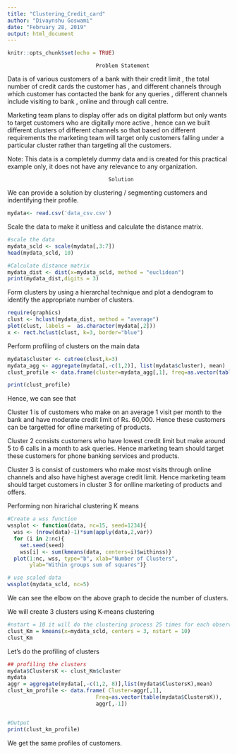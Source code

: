 ---
title: "Clustering_Credit_card"
author: "Divaynshu Goswami"
date: "February 28, 2019"
output: html_document
---


```{r setup, include=FALSE}
knitr::opts_chunk$set(echo = TRUE)
```


                                Problem Statement
Data is of various customers of a bank with their credit limit , the total number of credit cards the customer has , and different channels through which customer has contacted the bank for any queries , different channels include visiting to bank , online and through call centre.

Marketing team plans to display offer ads on digital platform but only wants to target customers who are digitally more active , hence can we built different clusters of different channels so that based on different requirements the marketing team will target only customers falling under a particular cluster rather than targeting all the customers.

Note: This data is a completely dummy data and is created for this practical example only, it does not have any relevance to any organization.


                                    Solution

We can provide a solution by clustering / segmenting customers and indentifying their profile.

```{r extract data}
mydata<- read.csv('data_csv.csv')

```

Scale the data to make it unitless and calculate the distance matrix.

```{r, distance matrix}
#scale the data
mydata_scld <- scale(mydata[,3:7])
head(mydata_scld, 10)

#Calculate distance matrix
mydata_dist <- dist(x=mydata_scld, method = "euclidean")
print(mydata_dist,digits = 3)
```

Form clusters by using a hierarchal technique and plot a dendogram to identify the appropriate number of clusters.

```{r, form clusters}
require(graphics)
clust <- hclust(mydata_dist, method = "average")
plot(clust, labels =  as.character(mydata[,2]))
x <- rect.hclust(clust, k=3, border="blue")
```

Perform profiling of clusters on the main data

```{r, profiling }
mydata$cluster <- cutree(clust,k=3)
mydata_agg <- aggregate(mydata[,-c(1,2)], list(mydata$cluster), mean)
clust_profile <- data.frame(cluster=mydata_agg[,1], freq=as.vector(table(mydata$cluster)),mydata_agg[,-1])

print(clust_profile)

```

Hence, we can see that

Cluster 1 is of customers who make on an average 1 visit per month to the bank and have moderate credit limit of Rs. 60,000. Hence these customers can be targetted for ofline marketing of products.

Cluster 2 consists customers who have lowest credit limit but make around 5 to 6 calls in a month to ask queries. Hence marketing team should target these customers for phone banking services and products.

Cluster 3 is consist of customers who make most visits through online channels and also have highest average credit limit. Hence marketing team should target customers in cluster 3 for onlline marketing of products and offers. 


Performing non hirarichal clustering K means
```{r}

#Create a wss function
wssplot <- function(data, nc=15, seed=1234){
  wss <- (nrow(data)-1)*sum(apply(data,2,var))
  for (i in 2:nc){
    set.seed(seed)
    wss[i] <- sum(kmeans(data, centers=i)$withinss)}
  plot(1:nc, wss, type="b", xlab="Number of Clusters",
       ylab="Within groups sum of squares")}

# use scaled data
wssplot(mydata_scld, nc=5)

```

We can see the elbow on the above graph to decide the number of clusters. 

We will create 3 clusters using K-means clustering

```{r}
#nstart = 10 it will do the clustering process 25 times for each observation to check consistency of the obsevation on every iteration
clust_Km = kmeans(x=mydata_scld, centers = 3, nstart = 10)
clust_Km
```

Let's do the profiling of clusters

```{r}
## profiling the clusters
mydata$ClustersK <- clust_Km$cluster
mydata
aggr = aggregate(mydata[,-c(1,2, 8)],list(mydata$ClustersK),mean)
clust_km_profile <- data.frame( Cluster=aggr[,1],
                            Freq=as.vector(table(mydata$ClustersK)),
                            aggr[,-1])


#Output
print(clust_km_profile)
```

We get the same profiles of customers.
